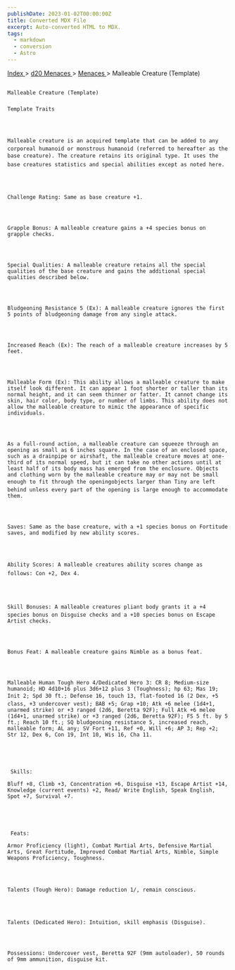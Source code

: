 ```yaml
---
publishDate: 2023-01-02T00:00:00Z
title: Converted MDX File
excerpt: Auto-converted HTML to MDX.
tags:
  - markdown
  - conversion
  - Astro
---
```


[
Index
](-index) >
[
d20 Menaces
](menaces-d20-index) >
[
Menaces
](menaces-d20-menaces-index) > Malleable Creature (Template)

##

    Malleable Creature (Template)

###

    Template Traits




    Malleable creature is an acquired template that can be added to any corporeal humanoid or monstrous humanoid (referred to hereafter as the base creature). The creature retains its original type. It uses the base creatures statistics and special abilities except as noted here.




    Challenge Rating: Same as base creature +1.




    Grapple Bonus: A malleable creature gains a +4 species bonus on grapple checks.




    Special Qualities: A malleable creature retains all the special qualities of the base creature and gains the additional special qualities described below.




    Bludgeoning Resistance 5 (Ex): A malleable creature ignores the first 5 points of bludgeoning damage from any single attack.




    Increased Reach (Ex): The reach of a malleable creature increases by 5 feet.




    Malleable Form (Ex): This ability allows a malleable creature to make itself look different. It can appear 1 foot shorter or taller than its normal height, and it can seem thinner or fatter. It cannot change its skin, hair color, body type, or number of limbs. This ability does not allow the malleable creature to mimic the appearance of specific individuals.




    As a full-round action, a malleable creature can squeeze through an opening as small as 6 inches square. In the case of an enclosed space, such as a drainpipe or airshaft, the malleable creature moves at one-third of its normal speed, but it can take no other actions until at least half of its body mass has emerged from the enclosure. Objects and clothing worn by the malleable creature may or may not be small enough to fit through the openingobjects larger than Tiny are left behind unless every part of the opening is large enough to accommodate them.




    Saves: Same as the base creature, with a +1 species bonus on Fortitude saves, and modified by new ability scores.




    Ability Scores: A malleable creatures ability scores change as follows: Con +2, Dex 4.




    Skill Bonuses: A malleable creatures pliant body grants it a +4 species bonus on Disguise checks and a +10 species bonus on Escape Artist checks.




    Bonus Feat: A malleable creature gains Nimble as a bonus feat.




    Malleable Human Tough Hero 4/Dedicated Hero 3: CR 8; Medium-size humanoid; HD 4d10+16 plus 3d6+12 plus 3 (Toughness); hp 63; Mas 19; Init 2; Spd 30 ft.; Defense 16, touch 13, flat-footed 16 (2 Dex, +5 class, +3 undercover vest); BAB +5; Grap +10; Atk +6 melee (1d4+1, unarmed strike) or +3 ranged (2d6, Beretta 92F); Full Atk +6 melee (1d4+1, unarmed strike) or +3 ranged (2d6, Beretta 92F); FS 5 ft. by 5 ft.; Reach 10 ft.; SQ bludgeoning resistance 5, increased reach, malleable form; AL any; SV Fort +11, Ref +0, Will +6; AP 3; Rep +2; Str 12, Dex 6, Con 19, Int 10, Wis 16, Cha 11.





     Skills:

    Bluff +8, Climb +3, Concentration +6, Disguise +13, Escape Artist +14, Knowledge (current events) +2, Read/ Write English, Speak English, Spot +7, Survival +7.





     Feats:

    Armor Proficiency (light), Combat Martial Arts, Defensive Martial Arts, Great Fortitude, Improved Combat Martial Arts, Nimble, Simple Weapons Proficiency, Toughness.




    Talents (Tough Hero): Damage reduction 1/, remain conscious.




    Talents (Dedicated Hero): Intuition, skill emphasis (Disguise).




    Possessions: Undercover vest, Beretta 92F (9mm autoloader), 50 rounds of 9mm ammunition, disguise kit.
